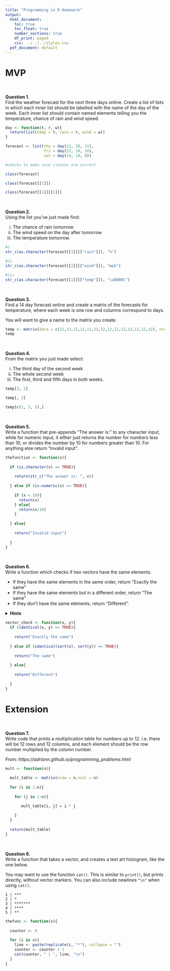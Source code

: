```yaml
---
title: "Programming in R Homework"
output:
  html_document:
    toc: true
    toc_float: true
    number_sections: true
    df_print: paged
    css: ../../../styles.css
  pdf_document: default
---
```


# MVP

<br> 

**Question 1.** \
Find the weather forecast for the next three days online. Create a list of lists in which each inner list should be labelled with the name of the day of the week. Each inner list should contain named elements telling you the temperature, chance of rain and wind speed.

```r
day <- function(t, r, w){
  return(list(temp = t, rain = r, wind = w))
}

forecast <- list(thu = day(12, 20, 21),
                 fri = day(13, 10, 10),
                 sat = day(14, 10, 8))

#checks to make sure classes are correct

class(forecast)

class(forecast[[1]])

class(forecast[[1]][[1]])
```

<br>

**Question 2.** \
Using the list you've just made find:

  i. The chance of rain tomorrow
  ii. The wind speed on the day after tomorrow
  iii. The temperature tomorrow.

```r
#i
str_c(as.character(forecast[[1]][["rain"]]), "%")

#ii
str_c(as.character(forecast[[2]][["wind"]]), "mph")

#iii
str_c(as.character(forecast[[1]][["temp"]]), "\u00B0C")
```

<br>

**Question 3.** \
Find a 14 day forecast online and create a matrix of the forecasts for temperature, where each week is one row and columns correspond to days.

You will want to give a name to the matrix you create.

```r
temp <- matrix(data = c(11,13,15,12,11,13,12,12,12,12,12,12,12,12), nrow = 7, ncol = 2)
temp
```

<br>

**Question 4.** \
From the matrix you just made select:

  i. The third day of the second week
  ii. The whole second week
  iii. The first, third and fifth days in both weeks.

```r
temp[3, 2]

temp[, 2]

temp[c(1, 3, 5),]
```

<br>

**Question 5.** \
Write a function that pre-appends "The answer is: " to any character input, while for numeric input, it either just returns the number for numbers less than 10, or divides the number by 10 for numbers greater than 10. For anything else return "Invalid input".

```r
thefunction <- function(x){
  
  if (is.character(x) == TRUE){
    
    return(str_c("The answer is: ", x))
    
  } else if (is.numeric(x) == TRUE){
    
    if (x < 10){
      return(x)
    } else{
      return(x/10)
    }
    
  } else{
    
    return("Invalid input")
    
  }
}
```

<br>

**Question 6.** \
Write a function which checks if two vectors have the same elements. 

* If they have the same elements in the same order, return "Exactly the same"
* If they have the same elements but in a different order, return "The same"
* If they don't have the same elements, return "Different".


<details>
<summary>**Hints**</summary>
* You can check if two vectors have the same elements but in a different order by using `sort` to sort each vector first and then checking if they are equal.
* Have a look at the `all()` function
</details>
</blockquote>

```r
vector_check <- function(x, y){
  if (identical(x, y) == TRUE){
    
    return("Exactly the same")
    
  } else if (identical(sort(x), sort(y)) == TRUE){
    
    return("The same")
    
  } else{
    
    return("Different")
    
  }
}
```

# Extension

<br>

**Question 7.** \
Write code that prints a multiplication table for numbers up to 12. i.e. there will be 12 rows and 12 columns, and each element should be the row number multiplied by the column number.

*From: https://adriann.github.io/programming_problems.html*

```r
mult <- function(n){
  
  mult_table <- matrix(nrow = n,ncol = n)
  
  for (i in 1:n){
  
    for (j in 1:n){

       mult_table[i, j] = i * j
    
    }
  }
  
  return(mult_table)
}
```

<br>

**Question 8.** \
Write a function that takes a vector, and creates a text art histogram, like the one below.

You may want to use the function `cat()`. This is similar to `print()`, but prints directly, without vector markers. You can also include newlines `"\n"` when using `cat()`.

```
1 | ***
2 | *
3 | *******
4 | ****
5 | **
```

```r
thefunc <- function(x){
  
  counter <- 0
  
  for (i in x){
    line <- paste(replicate(i, "*"), collapse = "")
    counter <- counter + 1
    cat(counter, " | ", line, "\n")
  }
}
```
